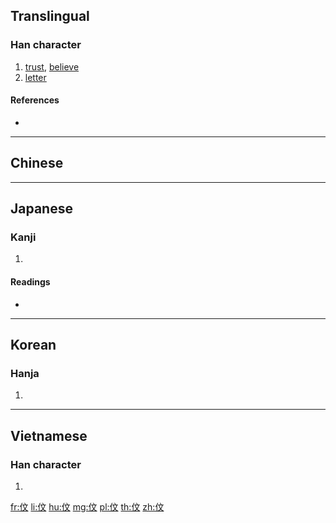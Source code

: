 {{also|信|𣁁}}
==Translingual==

===Han character===
{{Han char|rn=9|rad=人|as=04|sn=6|four=|canj=OYK|ids=⿰亻文}}

# [[trust]], [[believe]]
# [[letter]]

====References====
* {{Han ref|kx=0096.121|hdz=10125.051|uh=4F29|ud=20265}}

----

==Chinese==
{{zh-see|信|v}}

----

==Japanese==

===Kanji===
{{ja-kanji|grade=|rs=人04}}

# {{defn|lang=ja|sort=人04}}

====Readings====
* {{ja-readings|on=[[しん]] (shin)|kun=[[まこと]] (makoto), [[たより]] (tayori), [[まかせる]] (makaseru)}}

----

==Korean==

===Hanja===
{{ko-hanja|hangeul=신|rv=sin|mr=sin}}

# {{defn|lang=ko|sort=人04}}

----

==Vietnamese==

===Han character===
{{vi-hantu|[[nho]]|rs=人04}}

# {{defn|lang=vi|sort=人04}}

[[fr:伩]]
[[li:伩]]
[[hu:伩]]
[[mg:伩]]
[[pl:伩]]
[[th:伩]]
[[zh:伩]]